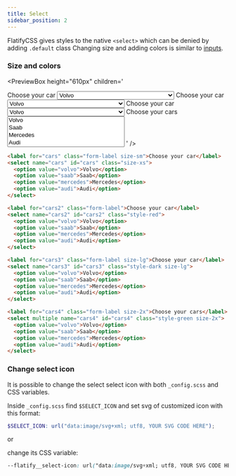 ```yaml
---
title: Select
sidebar_position: 2
---
```



FlatifyCSS gives styles to the native `<select>` which can be denied by adding `.default` class Changing size and adding colors is similar to [inputs](/docs/forms/inputs).

### Size and colors

<PreviewBox
	height="610px"
	children='<!DOCTYPE html>
<html lang="en">
	<head>
		<meta charset="UTF-8" />
		<meta http-equiv="X-UA-Compatible" content="IE=edge" />
		<meta name="viewport" content="width=device-width, initial-scale=1.0" />
		<link rel="stylesheet" href="https://cdn.jsdelivr.net/npm/flatifycss/dist/css/flatify.min.css" />
		<title>Inputs</title>
		<style>
			select {
				width: 20em
			}
		</style>
	</head>
	<body>
		<label for="cars" class="form-label size-sm">Choose your car</label>
		<select name="cars" id="cars" class="size-xs">
			<option value="volvo">Volvo</option>
			<option value="saab">Saab</option>
			<option value="mercedes">Mercedes</option>
			<option value="audi">Audi</option>
		</select>
		<label for="cars2" class="form-label">Choose your car</label>
		<select name="cars2" id="cars2" class="style-red">
			<option value="volvo">Volvo</option>
			<option value="saab">Saab</option>
			<option value="mercedes">Mercedes</option>
			<option value="audi">Audi</option>
		</select>
		<label for="cars3" class="form-label size-lg">Choose your car</label>
		<select name="cars3" id="cars3" class="style-dark size-lg">
			<option value="volvo">Volvo</option>
			<option value="saab">Saab</option>
			<option value="mercedes">Mercedes</option>
			<option value="audi">Audi</option>
		</select>
		<label for="cars4" class="form-label size-2x">Choose your cars</label>
		<select multiple name="cars4" id="cars4" class="style-green size-2x">
			<option value="volvo">Volvo</option>
			<option value="saab">Saab</option>
			<option value="mercedes">Mercedes</option>
			<option value="audi">Audi</option>
		</select>
    </body>

</html>'
/>

```html title="index.html"
<label for="cars" class="form-label size-sm">Choose your car</label>
<select name="cars" id="cars" class="size-xs">
  <option value="volvo">Volvo</option>
  <option value="saab">Saab</option>
  <option value="mercedes">Mercedes</option>
  <option value="audi">Audi</option>
</select>

<label for="cars2" class="form-label">Choose your car</label>
<select name="cars2" id="cars2" class="style-red">
  <option value="volvo">Volvo</option>
  <option value="saab">Saab</option>
  <option value="mercedes">Mercedes</option>
  <option value="audi">Audi</option>
</select>

<label for="cars3" class="form-label size-lg">Choose your car</label>
<select name="cars3" id="cars3" class="style-dark size-lg">
  <option value="volvo">Volvo</option>
  <option value="saab">Saab</option>
  <option value="mercedes">Mercedes</option>
  <option value="audi">Audi</option>
</select>

<label for="cars4" class="form-label size-2x">Choose your cars</label>
<select multiple name="cars4" id="cars4" class="style-green size-2x">
  <option value="volvo">Volvo</option>
  <option value="saab">Saab</option>
  <option value="mercedes">Mercedes</option>
  <option value="audi">Audi</option>
</select>
```

### Change select icon

It is possible to change the select select icon with both `_config.scss` and CSS variables.

Inside `_config.scss` find `$SELECT_ICON` and set svg of customized icon with this format:

```scss title="_config.scss"
$SELECT_ICON: url("data:image/svg+xml; utf8, YOUR SVG CODE HERE");
```

or

change its CSS variable:

```css title="style.css"
--flatify__select-icon: url("data:image/svg+xml; utf8, YOUR SVG CODE HERE");
```
